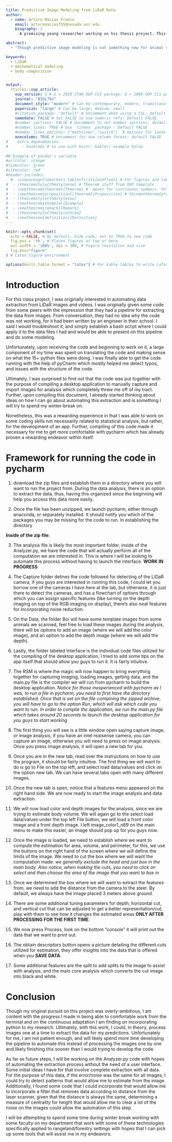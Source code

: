 ---
title: Predictive Image Modeling from LiDaR Data
author:
  - name: Arturo Macias Franco
    email: arturomaciasf55@nevada.unr.edu
    biography: |
      A promising young researcher working on his thesis project. This was quite hilarious from the template, so I am keeping it.

abstract:
  - "Though predictive image modeling is not something new for animal science, its applications to large-scale systems is still an emphasis of current research endeavors. Through my PhD work, I aim to incorporate technologies available for different industries and develop frameworks to incorporate them to increase sustainability of agricultural operations. Primarily, a large component of my work involves livestock nutriton. Specifically, I work with nutrient requirements of bovine species in rangeland and intesive feedlot operations. Through our research, we aim to address biological dilemmas, and generally, agricultural issues through the use of Mathematical models. More formally, I generally try to formulate predictions that allow us to better understand physiological processes related to production such as feed and water efficiency, environmental footprints, predicted feed and water intakes, prediction of incidences of particular disease such as bloat, amongst others. More recently, a side-project we took on involved the use of LiDaR cameras from intel to generate predictions we have already done from morphometric measures which will be the focus of this project."

keywords:
  - LiDaR
  - mathematical modeling
  - body composition


output: 
  rticles::oup_article:
    oup_version: 1 # 1 = 2020 CTAN OUP CLS package; 0 = 2009 OUP CLS package
    journal: "BIOL792"
    document_style: "modern" # Can be contemporary, modern, traditional
    papersize: "large" # Can be large, medium, small
    #citation_package: "default" # Uncomment when using a CSL; default "natbib"
    namedate: FALSE # Set FALSE to use numeric refs; Default FALSE
    #number_sections: FALSE # Uncomment to not number sections; default TRUE
    #number_lines: TRUE # Use `lineno` package - Default FALSE
    #number_lines_options: ["mathlines","switch"]  # Options for latex lineno package.
    onecolumn: TRUE # Uncomment for one column format; default FALSE
#    extra_dependencies:
#      - booktabs # to use with knitr::kable() example below
      
## Example of pandoc's variable
#urlcolor: orange
#linkcolor: green
#citecolor: red
#header-includes:
  #- \usepackage[nomarkers,tablesfirst]{endfloat} # For figures and tables at end
#  - \theoremstyle{thmstyleone} # Theorem stuff from OUP template
#  - \newtheorem{theorem}{Theorem} #  meant for continuous numbers. %%\newtheorem{theorem}{Theorem}[section] # meant for sectionwise numbers. optional argument [theorem] produces theorem numbering sequence instead of independent numbers for Proposition
#  - \newtheorem{proposition}[theorem]{Proposition} # %%\newtheorem{proposition}{Proposition}" # to get separate numbers for theorem and proposition etc.
#  - \theoremstyle{thmstyletwo}
#  - \newtheorem{example}{Example}
#  - \newtheorem{remark}{Remark}
#  - \theoremstyle{thmstylethree}
#  - \newtheorem{definition}{Definition}
---

```{r setup, include=FALSE}
knitr::opts_chunk$set(
  echo = FALSE, # By default, hide code; set to TRUE to see code
  fig.pos = 'th', # Places figures at top or here
  out.width = '100%', dpi = 300, # Figure resolution and size
  fig.env="figure"
) # Latex figure environment

options(knitr.table.format = "latex") # For kable tables to write LaTeX table directly
```

# Introduction

For this class project, I was originally interested in automating data extraction from LiDaR images and videos. I was originally given some code from some peers with the impression that they had a pipeline for extracting the data from images. From conversation, they had no idea why the code was not working, for it had been written by an engineer in their school. I said I would troubleshoot it, and simply establish a bash script where I could apply it to the data files I had and would be able to present on this pipeline and do some modeling.

Unfortunately, upon receiving the code and beginning to work on it, a large component of my time was spent on translating the code and making sense on what the 15+ python files were doing. I was finally able to get the code running with the help of pyCharm which mostly helped me detect typos, and issues with the structure of the code.

Ultimately, I was surprised to find out that the code was put together with the purpose of compiling a desktop application to manually capture and import images for analysis which completely threw me off of my tract. Further, upon compiling this document, I already started thinking about ideas on how I can go about automating this extraction and is something I will try to spend my winter-break on.

Nonetheless, this was a rewarding experience in that I was able to work on some coding skills not necessarily related to statistical analysis, but rather, for the development of an app. Further, compiling of this code made it necessary for me to get more comfortable with pycharm which has already proven a rewarding endeavor within itself. 

# Framework for running the code in pycharm

1) download the zip files and establish them in a directory where you will want to run the project from. During the data analysis, there is an option to extract the data, thus, having this organized since the beginning will help you access this data more easily.

3) Once the file has been unzipped, we launch pycharm, either through anaconda, or separately installed. It should notify you which of the packages you may be missing for the code to run. In establishing the directory

**Inside of the zip file:**

3) The analysis file is likely the most important folder, inside of the Analyzer.py, we have the code that will actually perform all of the computation we are interested in. This is where I will be looking to automate this process without having to launch the interface. **WORK IN PROGRESS**

4) The Capture folder delines the code followed for detecting of the LiDaR camera, if you guys are interested in running this code, I could let you borrow one of the cameras I have here at the lab, but otherwise, it is just there to detect the cameras, and has a flowchart of options through which you can assign specific features (like turning on the depth imaging on top of the RGB imaging on display), there's also neat features for incorporating noise reduction.

5) On the Data, the folder Boi will have some template images from some animals we scanned, feel free to load these images during the analysis, there will be options to add an image (where we will add the color image), and an option to add the depth image (where we will add the depth).

6) Lastly, the folder labeled Interface is the individual code files utilized for the compiling of the desktop application, I tried to add some tips on the app itself that should allow you guys to run it. It is fairly intuitive.

7) The RSM is where the magic will now happen to bring everything together for capturing imaging,
loading images, getting data, and the main.py file is the compiler we will run from pycharm to build the desktop application. *Notice for those inexperienced with pycharm as I was, to run a file in pycharm, you need to first have the directory established. Once that is set on the file containing the zipped archive, you will have to go to the option Run, which will ask which code you want to run. In order to compile the application, we run the main.py file which takes around 20 seconds to launch the desktop application for you guys to start working*

8) The first thing you will see is a little window open saying capture image, or image analysis, if you have an intel realsense camera, you can capture an image, otherwise you will need to press on image analysis. Once you press image analysis, it will open a new tab for you.

9) Once you are in the new tab, read over the instructions on how to use the program, it should be fairly intuitive. The first thing we will want to do is go to File on the top left, and select load data/values and click on the option new tab. We can have several tabs open with many different images. 

10) Once the new tab is open, notice that a features menu appeared on the right hand side. We are now ready to start the image analysis and data extraction.

11) We will now load color and depth images for the analysis, since we are trying to estimate body volume. We will again go to the select load data/values under the top left File button, we will load a front color image and a front depth image. I left image_color1_n89 on the main menu to make this easier, an image should pop up for you guys now. 

12) Once the image is loaded, we need to establish where we want to compute the estimation for area, volume, and perimeter, for this, we use the buttons on the right hand of the screen where we will define the limits of the image. We need to cut the box where we will want the computation made. *we generally exclude the head and just box in the main body. Also notice, when making the cuts, you need to click on select and then choose the area of the image that you want to box in*

13) Once we determined the box where we will want to extract the features from, we need to add the distance from the camera to the steer. By default, we always have the image placed 3 meters above ground.

14) There are some additional tuning parameters for depth, horizontal cut, and vertical cut that can be adjusted to get a better representation/cut, play with them to see how it changes the estimated areas **ONLY AFTER PROCESSING FOR THE FIRST TIME**.

15)  We now press Process, look on the bottom "console" it will print out the data that we want to print out.

16) The obtain descriptors button opens a picture detailing the different cuts utilized for estimation, they offer insights into the data that is offered when you **SAVE DATA**. 

17) Some additional features are the split to add splits to the image to assist with analysis, and the main core analysis which converts the cut image into black and white.

# Conclusion
\indent
Though my original pursuit on this project was overly-ambitious, I am content with the progress I made in being able to comfortable work from the terminal and on the continuous adaptation I am finding on incorporating python to my research. Ultimately, with this work, I could, in theory, process images one at a time to extract the data for my predictions. Unfortunately for me, I am not patient enough, and will likely spend more time developing the pipeline to automate this instead of processing the images one by one and likely finishing this sooner than I would trying to develop the code.

\indent
As far as future steps, I will be working on the Analyzer.py code with hopes of automating the extraction process without the need of a user interface. Some initial ideas I have for that involve complete extraction with all data. For the purpose of this data, if the error/noise was the same for all images, I could try to detect patterns that would allow me to estimate from the image. Additionally, I found some code that I could incorporate that would allow me to incorporate a filter that removes data according to distance from the laser scanner, given that the distance is always the same, determining a measure of centrality for height that would allow me to clear a lot of the noise on the images could allow the automation of this step. 

\indent
I will be attempting to spend some time during winter break working with some faculty on my department that work with some of these technologies specifically applied to rangeland/forestry settings with hopes that I can pick up some tools that will assist me in my endeavors.
